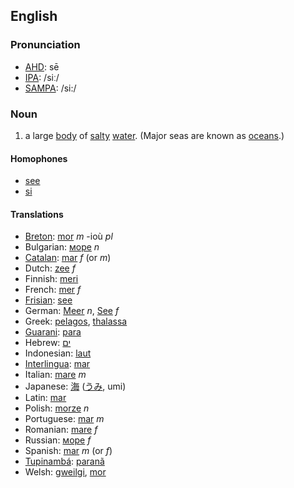 ==English==

===Pronunciation===

*[[w:AHD|AHD]]: sē
*[[w:IPA|IPA]]: /siː/
*[[w:SAMPA|SAMPA]]: /si:/

===Noun===

# a large [[body]] of [[salty]] [[water]]. (Major seas are known as [[ocean]]s.)

====Homophones====

*[[see]]
*[[si]]

====Translations====

*[[Breton]]: [[mor]] ''m'' -ioù ''pl''
*Bulgarian: [[море]] ''n''
*[[Catalan]]: [[mar]] ''f'' (or ''m'')
*Dutch: [[zee]] ''f''
*Finnish: [[meri]]
*French: [[mer]] ''f''
*[[Frisian]]: [[see]]
*German: [[Meer]] ''n'', [[See]] ''f''
*Greek: [[pelagos]], [[thalassa]]
*[[Guarani]]: [[para]]
*Hebrew: [[ים]] 
*Indonesian: [[laut]]
*[[Interlingua]]: [[mar]]
*Italian: [[mare]] ''m''
*Japanese: [[海]] ([[うみ]], umi)
*Latin: [[mar]]
*Polish: [[morze]] ''n''
*Portuguese: [[mar]] ''m''
*Romanian: [[mare]] ''f''
*Russian: [[море]] ''f''
*Spanish: [[mar]] ''m'' (or ''f'')
*[[Tupinambá]]: [[paranã]]
*Welsh: [[gweilgi]], [[mor]]
